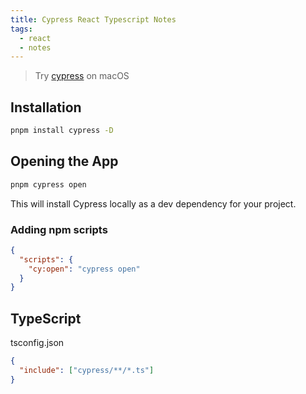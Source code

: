 ```yaml
---
title: Cypress React Typescript Notes
tags:
  - react
  - notes
---
```


> Try [cypress](https://docs.cypress.io/) on macOS

## Installation

```bash
pnpm install cypress -D
```

## Opening the App

```bash
pnpm cypress open
```

This will install Cypress locally as a dev dependency for your project.

### Adding npm scripts

```json
{
  "scripts": {
    "cy:open": "cypress open"
  }
}
```

## TypeScript

tsconfig.json

```json
{
  "include": ["cypress/**/*.ts"]
}
```
